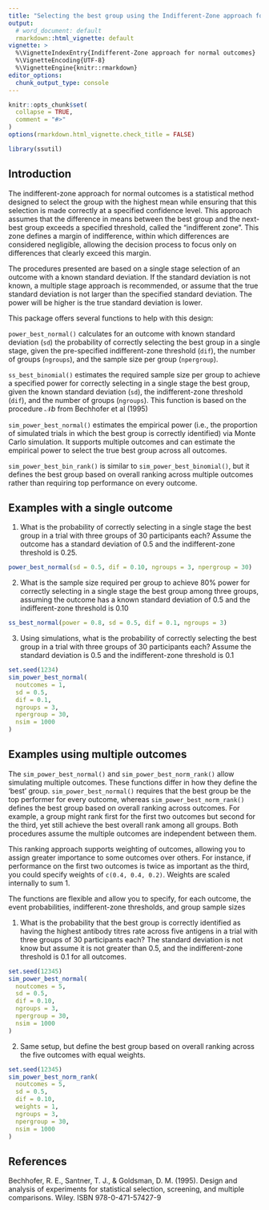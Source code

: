 ```yaml
---
title: "Selecting the best group using the Indifferent-Zone approach for normal outcomes"
output:
  # word_document: default
  rmarkdown::html_vignette: default
vignette: >
  %\VignetteIndexEntry{Indifferent-Zone approach for normal outcomes}
  %\VignetteEncoding{UTF-8}
  %\VignetteEngine{knitr::rmarkdown}
editor_options: 
  chunk_output_type: console
---
```


```r
knitr::opts_chunk$set(
  collapse = TRUE,
  comment = "#>"
)
options(rmarkdown.html_vignette.check_title = FALSE)
```

```r
library(ssutil)
```

## Introduction

The indifferent-zone approach for normal outcomes is a statistical method
designed to select the group with the highest mean  while ensuring
that this selection is made correctly at a specified confidence level. This
approach assumes that the difference in means between the best
group and the next-best group exceeds a specified threshold, called the
"indifferent zone". This zone defines a margin of indifference, within which
differences are considered negligible, allowing the decision process to focus
only on differences that clearly exceed this margin. 

The procedures presented are based on a single stage selection of an outcome 
with a known standard deviation. If the standard deviation is not known, a 
multiple stage approach is recommended, or assume that the true standard 
deviation is not larger than the specified standard deviation. The power will be
higher is the true standard deviation is lower.

This package offers several functions to help with this design:

`power_best_normal()` calculates for an outcome with known standard deviation (`sd`)
the probability of correctly selecting the best group in a single stage, given the
pre-specified indifferent-zone threshold (`dif`), the number of groups
(`ngroups`), and the sample size per group (`npergroup`). 

`ss_best_binomial()` estimates the required sample size per group to achieve a
specified power for correctly selecting in a single stage the best group, given 
the known standard deviation (`sd`), the indifferent-zone threshold (`dif`),
and the number of groups (`ngroups`). This function is
based on the procedure $\mathscr{N}b$ from Bechhofer et al (1995)

`sim_power_best_normal()` estimates the empirical power (i.e., the proportion
of simulated trials in which the best group is correctly identified) via Monte
Carlo simulation. It supports multiple outcomes and can estimate the empirical
power to select the true best group across all outcomes.

`sim_power_best_bin_rank()` is similar to `sim_power_best_binomial()`, but it
defines the best group based on overall ranking across multiple outcomes rather
than requiring top performance on every outcome.

## Examples with a single outcome

1. What is the probability of correctly selecting in a single stage the best group 
   in a trial with
   three groups of 30 participants each? Assume the outcome has a standard
   deviation of 0.5 and the indifferent-zone threshold is 0.25.

```r
power_best_normal(sd = 0.5, dif = 0.10, ngroups = 3, npergroup = 30)
```

2. What is the sample size required per group to achieve 80% power for
   correctly selecting in a single stage the best group among three groups, 
   assuming the outcome has a known standard deviation of 0.5 and the 
   indifferent-zone threshold is 0.10

```r
ss_best_normal(power = 0.8, sd = 0.5, dif = 0.1, ngroups = 3)
```

3. Using simulations, what is the probability of correctly selecting the best
   group in a trial with three groups of 30 participants each? Assume the standard
   deviation is 0.5 and the indifferent-zone threshold is 0.1

```r
set.seed(1234)
sim_power_best_normal(
  noutcomes = 1,
  sd = 0.5,
  dif = 0.1,
  ngroups = 3,
  npergroup = 30,
  nsim = 1000
)
```


## Examples using multiple outcomes

The `sim_power_best_normal()` and `sim_power_best_norm_rank()` allow simulating
multiple outcomes. These functions differ in how they define the 'best' group.
`sim_power_best_normal()` requires that the best group be the top performer
for every outcome, whereas `sim_power_best_norm_rank()` defines the best group
based on overall ranking across outcomes. For example, a group might rank first
for the first two outcomes but second for the third, yet still achieve the best
overall rank among all groups. Both procedures assume the multiple outcomes are
independent between them.

This ranking approach supports weighting of outcomes, allowing you to assign
greater importance to some outcomes over others. For instance, if performance
on the first two outcomes is twice as important as the third, you could specify
weights of `c(0.4, 0.4, 0.2)`. Weights are scaled internally to sum 1.

The functions are flexible and allow you to specify, for each outcome, the event
probabilities, indifferent-zone thresholds, and group sample sizes

1. What is the probability that the best group is correctly identified as
   having the highest antibody titres rate across five antigens in a trial with
   three groups of 30 participants each? The standard deviation is not know but
   assume it is not greater than 0.5, and the indifferent-zone threshold is 0.1 for all outcomes.

```r
set.seed(12345)
sim_power_best_normal(
  noutcomes = 5,
  sd = 0.5,
  dif = 0.10,
  ngroups = 3,
  npergroup = 30,
  nsim = 1000
)
```

2. Same setup, but define the best group based on overall ranking across the
   five outcomes with equal weights.

```r
set.seed(12345)
sim_power_best_norm_rank(
  noutcomes = 5,
  sd = 0.5,
  dif = 0.10,
  weights = 1,
  ngroups = 3,
  npergroup = 30,
  nsim = 1000
)
```

## References

Bechhofer, R. E., Santner, T. J., & Goldsman, D. M. (1995). Design and analysis
of experiments for statistical selection, screening, and multiple comparisons.
Wiley. ISBN 978-0-471-57427-9

